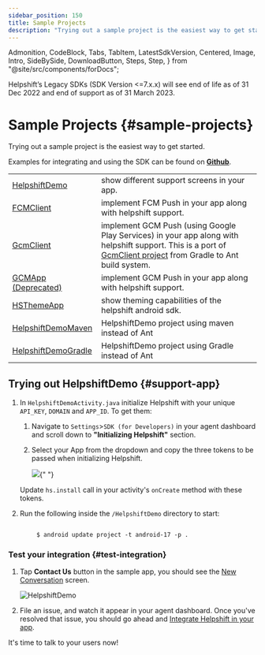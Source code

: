 ```yaml
---
sidebar_position: 150
title: Sample Projects
description: "Trying out a sample project is the easiest way to get started."
---
```


  Admonition,
  CodeBlock,
  Tabs,
  TabItem,
  LatestSdkVersion,
  Centered,
  Image,
  Intro,
  SideBySide,
  DownloadButton,
  Steps,
  Step,
} from "@site/src/components/forDocs";

<Admonition type="danger" title="Important">

Helpshift’s Legacy SDKs (SDK Version <=7.x.x) will see end of life as of 31 Dec 2022 and end of support as of 31 March 2023.

</Admonition>

# Sample Projects {#sample-projects}

<Intro>

Trying out a sample project is the easiest way to get started.

</Intro>

Examples for integrating and using the SDK can be found on
**[Github](https://github.com/helpshift/helpshift-android-sdk-examples)**.

<div className="compact  text-sm">

|                                                                                                                    |                                                                                                                                                                                                  |
| ------------------------------------------------------------------------------------------------------------------ | ------------------------------------------------------------------------------------------------------------------------------------------------------------------------------------------------ |
| [HelpshiftDemo](https://github.com/helpshift/helpshift-android-sdk-examples/blob/master/HelpshiftDemo)             | show different support screens in your app.                                                                                                                                                      |
| [FCMClient](https://github.com/helpshift/helpshift-android-sdk-examples/tree/master/FCMClient)                     | implement FCM Push in your app along with helpshift support.                                                                                                                                     |
| [GcmClient](https://github.com/helpshift/helpshift-android-sdk-examples/blob/master/GcmClient)                     | implement GCM Push (using Google Play Services) in your app along with helpshift support. This is a port of [GcmClient project](https://code.google.com/p/gcm/) from Gradle to Ant build system. |
| [GCMApp (Deprecated)](https://github.com/helpshift/helpshift-android-sdk-examples/blob/master/GCMApp)              | implement GCM Push in your app along with helpshift support.                                                                                                                                     |
| [HSThemeApp](https://github.com/helpshift/helpshift-android-sdk-examples/blob/master/HSThemeApp)                   | show theming capabilities of the helpshift android sdk.                                                                                                                                          |
| [HelpshiftDemoMaven](https://github.com/helpshift/helpshift-android-sdk-examples/tree/master/HelpshiftDemoMaven)   | HelpshiftDemo project using maven instead of Ant                                                                                                                                                 |
| [HelpshiftDemoGradle](https://github.com/helpshift/helpshift-android-sdk-examples/tree/master/HelpshiftDemoGradle) | HelpshiftDemo project using Gradle instead of Ant                                                                                                                                                |

</div>

## Trying out HelpshiftDemo {#support-app}

1. In `HelpshiftDemoActivity.java` initialize Helpshift with your unique `API_KEY`, `DOMAIN` and `APP_ID`. To get them:

   1. Navigate to `Settings`>`SDK (for Developers)` in your agent dashboard and scroll down to **"Initializing Helpshift"** section.

   1. Select your App from the dropdown and copy the three tokens to be passed when initializing Helpshift.

      <Image
        src="/static/books/common/settings-integration.png"
        width="major"
      />{" "}

   Update `hs.install` call in your activity's `onCreate` method with these tokens.

1. Run the following inside the `/HelpshiftDemo` directory to start:

```text

        $ android update project -t android-17 -p .

```

### Test your integration {#test-integration}

1. Tap **Contact Us** button in the sample app, you should see the [New Conversation](/android/support-tools#conversation-view) screen.

   ![HelpshiftDemo](/static/books/android/sample-app.png)

1. File an issue, and watch it appear in your agent dashboard. Once you've resolved that issue, you should go ahead and [Integrate Helpshift in your app](/android/getting-started/).

It's time to talk to your users now!
